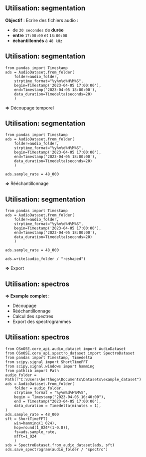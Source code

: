 ## Utilisation: segmentation { auto-animate=true  auto-animate-id="segmentation"}

**Objectif** : [Ecrire]{.primary} des [fichiers audio]{.secondary} :

- de `20 secondes` de **durée**
- **entre** `17:00:00` et `18:00:00`
- **échantillonnés** à `48 kHz`

## Utilisation: segmentation { auto-animate=true  auto-animate-id="segmentation"}

```.python
from pandas import Timestamp
ads = AudioDataset.from_folder(
    folder=audio_folder, 
    strptime_format="%y%m%d%H%M%S",
    begin=Timestamp('2023-04-05 17:00:00'),
    end=Timestamp('2023-04-05 18:00:00'),
    data_duration=Timedelta(seconds=20)
    )
```

**=>** Découpage temporel

## Utilisation: segmentation { auto-animate=true  auto-animate-id="segmentation"}

```.python
from pandas import Timestamp
ads = AudioDataset.from_folder(
    folder=audio_folder, 
    strptime_format="%y%m%d%H%M%S",
    begin=Timestamp('2023-04-05 17:00:00'),
    end=Timestamp('2023-04-05 18:00:00'),
    data_duration=Timedelta(seconds=20)
    )

ads.sample_rate = 48_000
```

**=>** Rééchantillonnage

## Utilisation: segmentation { auto-animate=true  auto-animate-id="segmentation"}

```.python
from pandas import Timestamp
ads = AudioDataset.from_folder(
    folder=audio_folder, 
    strptime_format="%y%m%d%H%M%S",
    begin=Timestamp('2023-04-05 17:00:00'),
    end=Timestamp('2023-04-05 18:00:00'),
    data_duration=Timedelta(seconds=20)
    )

ads.sample_rate = 48_000

ads.write(audio_folder / "reshaped")
```

**=>** Export

## Utilisation: spectros { auto-animate=true  auto-animate-id="spectrogrammes"}

**=> Exemple complet** :

- [Découpage]{.primary}
- [Rééchantillonnage]{.secondary}
- [Calcul des spectres]{.primary}
- [Export des spectrogrammes]{.secondary}

## Utilisation: spectros { auto-animate=true  auto-animate-id="spectrogrammes"}

```.python
from OSmOSE.core_api.audio_dataset import AudioDataset
from OSmOSE.core_api.spectro_dataset import SpectroDataset
from pandas import Timestamp, Timedelta
from scipy.signal import ShortTimeFFT
from scipy.signal.windows import hamming
from pathlib import Path
audio_folder = Path(r"C:\Users\berthoga\Documents\Datasets\example_dataset")
ads = AudioDataset.from_folder(
    folder = audio_folder,
    strptime_format = "%y%m%d%H%M%S",
    begin = Timestamp("2023-04-05 16:40:00"),
    end = Timestamp("2023-04-05 17:00:00"),
    data_duration = Timedelta(minutes = 1),
)
ads.sample_rate = 48_000
sft = ShortTimeFFT(
    win=hamming(1_024),
    hop=round(1_024*(1-0.8)), 
    fs=ads.sample_rate, 
    mfft=1_024
    )
sds = SpectroDataset.from_audio_dataset(ads, sft)
sds.save_spectrogram(audio_folder / "spectro")
```